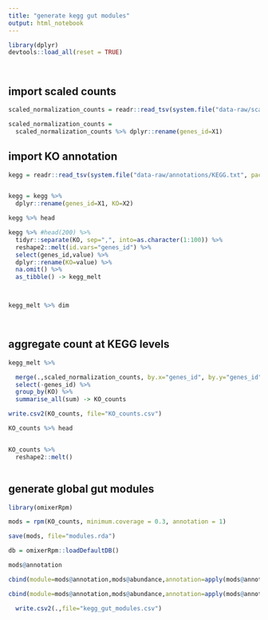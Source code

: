 ```yaml
---
title: "generate kegg gut modules"
output: html_notebook
---
```



```r

library(dplyr)
devtools::load_all(reset = TRUE)




```



## import scaled counts
```r

scaled_normalization_counts = readr::read_tsv(system.file("data-raw/scaled_normalization_counts.txt", package="Tolerance"))

scaled_normalization_counts = 
  scaled_normalization_counts %>% dplyr::rename(genes_id=X1)

```

## import KO annotation


```r

kegg = readr::read_tsv(system.file("data-raw/annotations/KEGG.txt", package="Tolerance"), col_names = FALSE)


kegg = kegg %>% 
  dplyr::rename(genes_id=X1, KO=X2)

kegg %>% head

```



```r



kegg %>% #head(200) %>%
  tidyr::separate(KO, sep=",", into=as.character(1:100)) %>%
  reshape2::melt(id.vars="genes_id") %>%
  select(genes_id,value) %>%
  dplyr::rename(KO=value) %>%
  na.omit() %>%
  as_tibble() -> kegg_melt



kegg_melt %>% dim




```




## aggregate count at KEGG levels
```r

kegg_melt %>%

  merge(.,scaled_normalization_counts, by.x="genes_id", by.y="genes_id") %>%
  select(-genes_id) %>%
  group_by(KO) %>%
  summarise_all(sum) -> KO_counts

write.csv2(KO_counts, file="KO_counts.csv")

KO_counts %>% head



```



```r

KO_counts %>%
  reshape2::melt()



```





## generate global gut modules

```r

library(omixerRpm)

mods = rpm(KO_counts, minimum.coverage = 0.3, annotation = 1)

save(mods, file="modules.rda")

db = omixerRpm::loadDefaultDB()

mods@annotation

cbind(module=mods@annotation,mods@abundance,annotation=apply(mods@annotation,1,function(x) omixerRpm::getNames(db,x))) %>% head

cbind(module=mods@annotation,mods@abundance,annotation=apply(mods@annotation,1,function(x) omixerRpm::getNames(db,x))) %>%

  write.csv2(.,file="kegg_gut_modules.csv")





```














